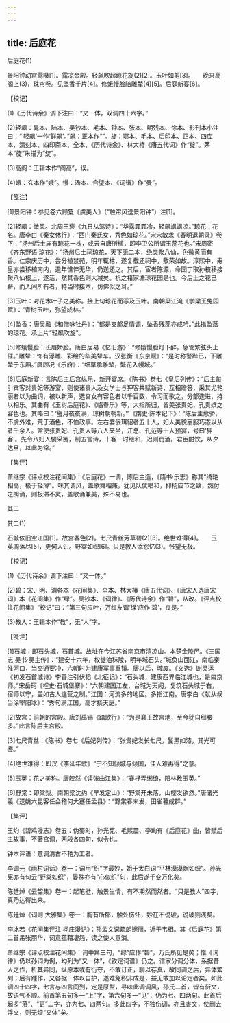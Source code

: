```yaml
---
---
---
```

title: 后庭花
---



后庭花(1)


景阳钟动宫莺啭[1]。露凉金殿。轻飙吹起琼花旋(2)[2]。玉叶如剪[3]。　　晚来高阁上(3)，珠帘卷。见坠香千片[4]。修蛾慢脸陪雕辇(4)[5]。后庭新宴[6]。





【校记】


(1)《历代诗余》调下注曰：“又一体，双调四十六字。”

(2)轻飙：晁本、陆本、吴钞本、毛本、钟本、张本、明残本、徐本、影刊本小注曰：“‘轻飙’一作‘鲜飙’。”飙：正本作“”。旋：鄂本、毛本、后印本、正本、四库本、清刻本、四印斋本、全本、《历代诗余》、林大椿《唐五代词》作“绽”。茅本“旋”朱描为“绽”。

(3)高阁：王辑本作“阁高”，误。

(4)蛾：玄本作“娥”。慢：汤本、合璧本、《词谱》作“曼”。





【笺注】


[1]景阳钟：参见卷六顾夐《虞美人》（“触帘风送景阳钟”）注[1]。

[2]轻飙：微风。北周王褒《九日从驾诗》：“华露霏霏冷，轻飙飒飒凉。”琼花：花名。唐李白《秦女休行》：“西门秦氏女，秀色如琼花。”宋宋敏求《春明退朝录》卷下：“扬州后土庙有琼花一株，或云自唐所植，即李卫公所谓玉蕊花也。”宋周密《齐东野语·琼花》：“扬州后土祠琼花，天下无二本，绝类聚八仙，色微黄而有香。仁宗庆历中，尝分植禁苑，明年辄枯，遂复载还祠中，敷荣如故。淳熙中，寿皇亦尝移植南内，逾年憔悴无华，仍送还之。其后，宦者陈源，命园丁取孙枝移接聚八仙根上，遂活，然其香色则大减矣。杭之褚家塘琼花园是也。今后土之花已薪，而人间所有者，特当时接本，仿佛似之耳。”

[3]玉叶：对花木叶子之美称。接上句琼花而写及玉叶。南朝梁江淹《学梁王兔园赋》：“青树玉叶，弥望成林。”

[4]坠香：唐吴融《和僧咏牡丹》：“都是支郎足情调，坠香残蕊亦成吟。”此指坠落的琼花。承上片“轻飙吹旋”。

[5]修蛾慢脸：长眉娇脸。唐白居易《忆旧游》：“修娥慢脸灯下醉，急管繁弦头上催。”雕辇：饰有浮雕、彩绘的华美辇车。汉张衡《东京赋》：“是时称警跸已，下雕辇于东厢。”唐顾况《乐府》：“细草承雕辇，繁花入幔城。”

[6]后庭新宴：言陈后主后宫纵乐，新开宴席。《陈书》卷七《皇后列传》：“后主每引宾客对贵妃等游宴，则使诸贵人及女学士与狎客共赋新诗，互相赠答，采其尤艳丽者以为曲词，被以新声，选宫女有容色者以千百数，令习而歌之，分部迭进，持以相乐。其曲有《玉树后庭花》、《临春乐》等，大指所归，皆美张贵妃、孔贵嫔之容色也。其略曰：‘璧月夜夜满，琼树朝朝新。’”《南史·陈本纪下》：“陈后主愈骄，不虞外难，荒于酒色，不恤政事。左右嬖佞珥貂者五十人，妇人美貌丽服巧态以从者千余人。常使张贵妃、孔贵人等八人夹坐，江总、孔范等十人预宴，号曰‘狎客’。先令八妇人襞采笺，制五言诗，十客一时继和，迟则罚酒。君臣酣饮，从夕达旦，以此为常。”





【集评】


萧继宗《评点校注花间集》：《后庭花》一调，陈后主造，《隋书·乐志》称其“绮艳相高，极于轻薄”。味其调风，盖歌舞相兼，犹见队仗唱和，抑扬应节之致，然付之朗诵，则板滞不灵，盖歌诵兼美，殊不易也。





其二

其二(1)


石城依旧空江国[1]。故宫春色[2]。七尺青丝芳草碧(2)[3]。绝世难得[4]。　　玉英凋落尽[5]，更何人识。野棠如织[6]。只是教人添怨忆(3)。怅望无极。





【校记】


(1)《历代诗余》调下注曰：“又一体。”

(2)碧：宋、明、清各本《花间集》、全本、林大椿《唐五代词》、《唐宋人选唐宋词》本《花间集》作“绿”。吴钞本、《词律》、《历代诗余》作“碧”，从改。《评点校注花间集》“校记”曰：“第三句应叶，万红友谓‘绿’应作‘碧’，良是。”

(3)教人：王辑本作“教”，无“人”字。





【笺注】


[1]石城：即石头城，石首城。故址在今江苏省南京市清凉山。本楚金陵邑。《三国志·吴书·吴主传》：“建安十六年，权徙治秣陵，明年城石头。”城负山面江，南临秦淮河口，当交通要冲，六朝时为建康军事重镇。唐以后，城废。《文选》谢灵运《初发石首城诗》李善注引伏韬《北征记》：“石头城，建康西界临江城也，是曰京师。”宋岳珂《桯史·石城堡寨》：“六朝建国江左，台城为天阙，复筑石头城于右，宿师以守，盖如古人连营之制。”江国：河流多的地区。多指江南。唐李白《献从叔当涂宰阳冰》：“秀句满江国，高才掞天庭。”

[2]故宫：前朝的宫殿。唐刘禹锡《踏歌行》：“为是襄王故宫地，至今犹自细腰多。”此言陈后主宫殿。

[3]七尺青丝：《陈书》卷七《后妃列传》：“张贵妃发长七尺，鬒黑如漆，其光可鉴。”

[4]绝世难得：即汉《李延年歌》“宁不知倾城与倾国，佳人难再得”之意。

[5]玉英：花之美称。唐皎然《读张曲江集》：“春杼弄缃绮，阳林敷玉英。”

[6]野棠：即棠梨。南朝梁沈约《早发定山》：“野棠开未落，山樱发欲然。”唐储光羲《送姚六昆客任会稽何大蹇任孟县》：“野棠春未发，田雀暮成群。”





【集评】


王灼《碧鸡漫志》卷五：伪蜀时，孙光宪、毛熙震、李珣有《后庭花》曲，皆赋后主故事，不著宫调，两段各四句，似令也。

钟本评语：意调清古不艳为工者。

李调元《雨村词话》卷一：词用“织”字最妙，始于太白词“平林漠漠烟如织”。孙光宪亦有句云“野棠如织”，晏殊亦有“心似织”句，此后遂千变万化矣。

陈廷焯《云韶集》卷一：起笔挺，触景生情，有不期然而然者。“只是教人”四字，真乃达得出来。

陈廷焯《词则·大雅集》卷一：胸有所郁，触处伤怀，妙在不说破，说破则浅矣。

李冰若《花间集评注·栩庄漫记》：孙孟文词疏朗婉丽，近于韦相。其《后庭花》第二首吊张丽华，词意蕴藉凄怨，读之使人意消。

萧继宗《评点校注花间集》：词中第三句，“绿”应作“碧”，万氏所见是矣；惟《词律》仍以孙词为例，均列为“又一体”，《钦定词谱》仍之。谱家分调分体，系据昔人之作，析其异同，纵原本或有衍夺，不敢订正，聊以存真，故同调之后，异体繁列；后有踵作，又各据一体以自护，遂难免积非成是，益无敢加以论定者矣。如此调四十四字，七言与四言间列，定是原型，寻味此调调风，孙氏二首，皆有衍文，故语气不顺。前首第五句多一“上”字，第六句多一“见”，仍为七、四两句。此首后起多“落”、“更”二字，亦为七、四两句。多此四字，不独伤调，亦且害文，使删去浮文，则无烦“又体”矣。